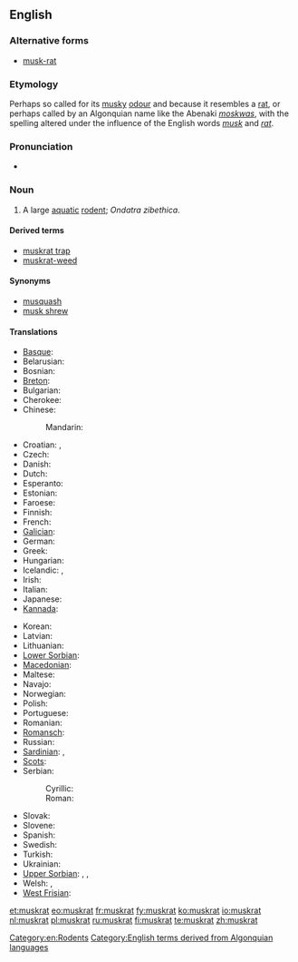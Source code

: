 {{wikipedia}}
==English==

===Alternative forms===
* [[musk-rat]]

===Etymology===
Perhaps so called for its [[musky]] [[odour]] and because it resembles a [[rat]], or perhaps called by an Algonquian name like the Abenaki ''[[moskwas]]'', with the spelling altered under the influence of the English words ''[[musk]]'' and ''[[rat]]''.

===Pronunciation===
* {{IPA|/ˈmʌskræt/}}

===Noun===
{{en-noun}}

# A large [[aquatic]] [[rodent]]; ''Ondatra zibethica''.

====Derived terms====
* [[muskrat trap]]
* [[muskrat-weed]]

====Synonyms====
* [[musquash]]
* [[musk shrew]]

====Translations====
{{trans-top|rodent}}
* [[Basque]]: {{t|eu|arratoi musketadun|xs=Basque}}
* Belarusian: {{t|be|андатра|f|xs=Belarusian}}
* Bosnian: {{t|bs|bizamski pacov|m}}
* [[Breton]]: {{t|br|razh-musk|xs=Breton}}
* Bulgarian: {{t|bg|мускус|tr=muskus}}
* Cherokee: {{t-|chr|ᏎᎳᎩᏍᏆ|tr=selagisqua|sc=Cher|xs=Cherokee}}
* Chinese:
*: Mandarin: {{t|zh|麝鼠|tr=shèshǔ|sc=Hani}}
* Croatian: {{t|hr|mošusni štakor|mošusni}}, {{t|hr|bizamski štakor}}
* Czech: {{t-|cs|ondatra}}
* Danish: {{t|da|bisamrotte}}
* Dutch: {{t+|nl|muskusrat|f}}
* Esperanto: {{t|eo|ondatro|xs=Esperanto}}
* Estonian: {{t-|et|ondatra}}
* Faroese: {{t|fo|moskusrotta|xs=Faroese}}
* Finnish: {{t-|fi|piisami}}
* French: {{t+|fr|rat musqué|m}}
* [[Galician]]: {{t|gl|aguaneira|xs=Galician}}
* German: {{t+|de|Bisamratte|f}}
* Greek: {{t|el|μοσχοπόντικας}}
* Hungarian: {{t|hu|pézsma}}
* Icelandic: {{t|is|moskusrotta}}, {{t|is|bísamrotta}}
* Irish: {{t|ga|muscfhrancach|xs=Irish}}
* Italian: {{t|it|topo muschiato|m}}
* Japanese: {{t|ja|マスクラット|tr=masukuratto|sc=Jpan}}
* [[Kannada]]: {{t+|kn|ಸುಂಡಿಲಿ|sc=Knda|xs=Kannada}}
{{trans-mid}}
* Korean: {{t-|ko|사향쥐|tr=sahyangjwi|sc=Hang}}
* Latvian: {{t-|lv|ondatra|xs=Latvian}}
* Lithuanian: {{t-|li|ondatra|xs=Limburgish}}
* [[Lower Sorbian]]: {{tø|dsb|bizamowy šćurk|xs=Lower Sorbian}}
* [[Macedonian]]: {{t|mk|бизамски стаорец|m|tr=bízamski stáorec}}
* Maltese: {{t|mt|far tal-misk ta’ l-ilma|xs=Maltese}}
* Navajo: {{tø|nv|tábąąh mąʼii}}
* Norwegian: {{t|no|bisamrotte}}
* Polish: {{t+|pl|piżmak}}
* Portuguese: {{t|pt|rato almiscareiro}}
* Romanian: {{t|ro|bizam}}
* [[Romansch]]: {{t|rm|undatra|xs=Romansch}}
* Russian: {{t|ru|ондатра|f|tr=ondátra}}
* [[Sardinian]]: {{tø|sc|medrona muscada|xs=Sardinian}}, {{tø|sc|topi muscau|xs=Sardinian}}
* [[Scots]]: {{tø|sco|radan molach|xs=Scots}}
* Serbian:
*: Cyrillic: {{t|sr|бизамски пацов|sc=Cyrl}}
*: Roman: {{t|sr|bizamski pacov|sc=Latn}}
* Slovak: {{t|sk|ondatra pižmová}}
* Slovene: {{t|sl|pižmovka|f}}
* Spanish: {{t|es|rata almizclera}}
* Swedish: {{t|sv|bisam|c}}
* Turkish: {{t|tr|misk sıçanı}}
* Ukrainian: {{t|uk|ондатра|f|tr=ondatra|xs=Ukrainian}}
* [[Upper Sorbian]]: {{t|hsb|pižmo|xs=Upper Sorbian}}, {{t|hsb|pižmowa šćura|xs=Upper Sorbian}}, {{t|hsb|bizamowa myš|xs=Upper Sorbian}}
* Welsh: {{t|cy|mwsglygoden|xs=Welsh}}, {{t|cy|llygoden fwsg|xs=Welsh}}
* [[West Frisian]]: {{t|fy|muskusrôt|xs=West Frisian}}
{{trans-bottom}}

[[Category:en:Rodents]]
[[Category:English terms derived from Algonquian languages]]

[[et:muskrat]]
[[eo:muskrat]]
[[fr:muskrat]]
[[fy:muskrat]]
[[ko:muskrat]]
[[io:muskrat]]
[[nl:muskrat]]
[[pl:muskrat]]
[[ru:muskrat]]
[[fi:muskrat]]
[[te:muskrat]]
[[zh:muskrat]]